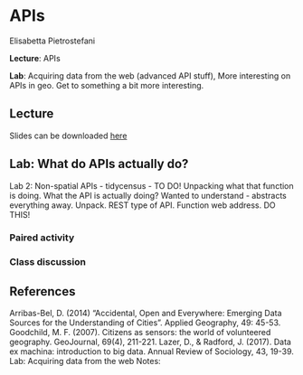 # APIs

Elisabetta Pietrostefani

**Lecture**: APIs

**Lab**: Acquiring data from the web (advanced API stuff), More interesting on APIs in geo. Get to something a bit more interesting.

## Lecture

Slides can be downloaded [here](https://github.com/GDSL-UL/wma/raw/main/pdf/lecture_04.pdf)

## Lab: What do APIs actually do?

Lab 2: Non-spatial APIs - tidycensus - TO DO! Unpacking what that function is doing. What the API is actually doing? Wanted to understand - abstracts everything away. Unpack. REST type of API. Function web address. DO THIS!


### Paired activity


### Class discussion



## References

Arribas-Bel, D. (2014) “Accidental, Open and Everywhere: Emerging Data Sources for the Understanding of Cities”. Applied Geography, 49: 45-53.
Goodchild, M. F. (2007). Citizens as sensors: the world of volunteered geography. GeoJournal, 69(4), 211-221.
Lazer, D., & Radford, J. (2017). Data ex machina: introduction to big data. Annual Review of Sociology, 43, 19-39.
Lab: Acquiring data from the web
Notes:

